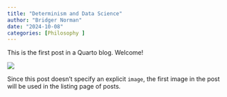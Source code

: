 ```yaml
---
title: "Determinism and Data Science"
author: "Bridger Norman"
date: "2024-10-08"
categories: [Philosophy ]
---
```


This is the first post in a Quarto blog. Welcome!

![](thumbnail.jpg)

Since this post doesn't specify an explicit `image`, the first image in the post will be used in the listing page of posts.
